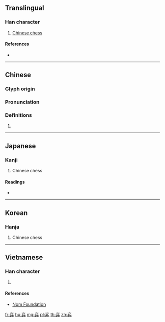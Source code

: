 ==Translingual==

===Han character===
{{Han char|rn=55|rad=廾|as=06|sn=9|four=00443|canj=YCT|ids=⿱亦廾}}

# [[Chinese chess]]

====References====
* {{Han ref|kx=0354.110|dkj=09611|dj=0669.150|hdz=10517.020|uh=5F08|ud=24328|bh=ABD9|bd=43993}}

----

==Chinese==
{{zh-forms}}

===Glyph origin===
{{Han etym}}

===Pronunciation===
{{zh-pron
|m=yì
|c=jik6
|h=pfs=yi̍t
|md=
|mn=e̍k
|w=
|mc=y
|oc=y
|cat=n
}}

===Definitions===
{{zh-hanzi}}

# {{rfdef|lang=zh}}

----

==Japanese==

===Kanji===
{{ja-kanji|grade=|rs=廾06}}

# Chinese chess

====Readings====
* {{ja-readings|on=[[えき]] (eki), [[やく]] (yaku)|kun=}}

----

==Korean==

===Hanja===
{{ko-hanja|hangeul=혁|eumhun=|rv=hyeok|mr=hyŏk|y=hyek}}

# Chinese chess

----

==Vietnamese==

===Han character===
{{vi-readings|rs=廾06|hanviet=dịch}}

# {{defn|lang=vi|sort=廾06}}

====References====
* [http://nomfoundation.org/common/nom_details.php?codepoint=5f08 Nom Foundation]

[[fr:弈]]
[[hu:弈]]
[[mg:弈]]
[[pl:弈]]
[[th:弈]]
[[zh:弈]]